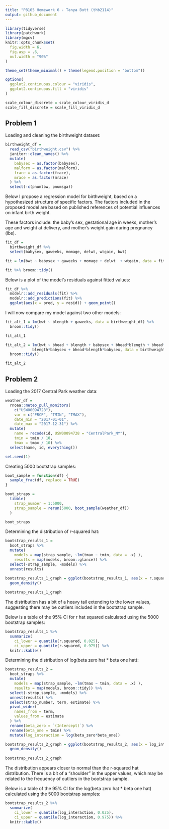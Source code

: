 ```yaml
---
title: "P8105 Homework 6 - Tanya Butt (thb2114)"
output: github_document
---
```


```r
library(tidyverse)
library(patchwork)
library(mgcv)
knitr::opts_chunk$set(
  fig.width = 6,
  fig.asp = .6,
  out.width = "90%"
)

theme_set(theme_minimal() + theme(legend.position = "bottom"))

options(
  ggplot2.continuous.colour = "viridis",
  ggplot2.continuous.fill = "viridis"
)

scale_colour_discrete = scale_colour_viridis_d
scale_fill_discrete = scale_fill_viridis_d
```

## Problem 1

Loading and cleaning the birthweight dataset:
```r
birthweight_df = 
  read_csv("birthweight.csv") %>% 
  janitor::clean_names() %>% 
  mutate(
    babysex = as.factor(babysex),
    malform = as.factor(malform),
    frace = as.factor(frace),
    mrace = as.factor(mrace)
  ) %>% 
  select(-c(pnumlbw, pnumsga)) 
```

Below I propose a regression model for birthweight, based on a hypothesized 
structure of specific factors. The factors included in the proposed model are 
based on published references of potential influences on infant birth weight.

These factors include: the baby's sex, gestational age in weeks, mother's  age 
and weight at delivery, and mother's weight gain during pregnancy (lbs).

```r
fit_df = 
  birthweight_df %>% 
  select(babysex, gaweeks, momage, delwt, wtgain, bwt)

fit = lm(bwt ~ babysex + gaweeks + momage + delwt  + wtgain, data = fit_df)

fit %>% broom::tidy()
```

Below is a plot of the model's residuals against fitted values:
```r
fit_df %>% 
  modelr::add_residuals(fit) %>% 
  modelr::add_predictions(fit) %>% 
  ggplot(aes(x = pred, y = resid)) + geom_point()
```

I will now compare my model against two other models:
```r
fit_alt_1 = lm(bwt ~ blength + gaweeks, data = birthweight_df) %>% 
  broom::tidy()

fit_alt_1

fit_alt_2 = lm(bwt ~ bhead + blength + babysex + bhead*blength + bhead*babysex +
            blength*babysex + bhead*blength*babysex, data = birthweight_df) %>% 
  broom::tidy()

fit_alt_2
```

## Problem 2

Loading the 2017 Central Park weather data:
```r
weather_df = 
  rnoaa::meteo_pull_monitors(
    c("USW00094728"),
    var = c("PRCP", "TMIN", "TMAX"), 
    date_min = "2017-01-01",
    date_max = "2017-12-31") %>%
  mutate(
    name = recode(id, USW00094728 = "CentralPark_NY"),
    tmin = tmin / 10,
    tmax = tmax / 10) %>%
  select(name, id, everything())

set.seed(1)
```

Creating 5000 bootstrap samples:
```r
boot_sample = function(df) {
  sample_frac(df, replace = TRUE)
}

boot_straps = 
  tibble(
    strap_number = 1:5000,
    strap_sample = rerun(5000, boot_sample(weather_df))
  )

boot_straps
```

Determining the distribution of r-squared hat:
```r
bootstrap_results_1 = 
  boot_straps %>% 
  mutate(
    models = map(strap_sample, ~lm(tmax ~ tmin, data = .x) ),
    results = map(models, broom::glance)) %>% 
  select(-strap_sample, -models) %>% 
  unnest(results)
  
bootstrap_results_1_graph = ggplot(bootstrap_results_1, aes(x = r.squared)) + 
  geom_density()

bootstrap_results_1_graph
```

The distribution has a bit of a heavy tail extending to the lower values, 
suggesting there may be outliers included in the bootstrap sample.

Below is a table of the 95% CI for r hat squared calculated using the 5000 
bootstrap samples:
```r
bootstrap_results_1 %>% 
  summarize(
    ci_lower = quantile(r.squared, 0.025),
    ci_upper = quantile(r.squared, 0.975)) %>% 
  knitr::kable()
```

Determining the distribution of log(beta zero hat * beta one hat):
```r
bootstrap_results_2 = 
  boot_straps %>% 
  mutate(
    models = map(strap_sample, ~lm(tmax ~ tmin, data = .x) ),
    results = map(models, broom::tidy)) %>% 
  select(-strap_sample, -models) %>% 
  unnest(results) %>%
  select(strap_number, term, estimate) %>% 
  pivot_wider(
    names_from = term,
    values_from = estimate
  ) %>% 
  rename(beta_zero = `(Intercept)`) %>% 
  rename(beta_one = tmin) %>% 
  mutate(log_interaction = log(beta_zero*beta_one))

bootstrap_results_2_graph = ggplot(bootstrap_results_2, aes(x = log_interaction)) + 
  geom_density()
  
bootstrap_results_2_graph
```

The distribution appears closer to normal than the r-squared hat distribution. 
There is a bit of a "shoulder" in the upper values, which may be related to the
frequency of outliers in the bootstrap sample.

Below is a table of the 95% CI for the log(beta zero hat * beta one hat) 
calculated using the 5000 bootstrap samples:
```r
bootstrap_results_2 %>% 
  summarize(
    ci_lower = quantile(log_interaction, 0.025),
    ci_upper = quantile(log_interaction, 0.975)) %>% 
  knitr::kable()
```


